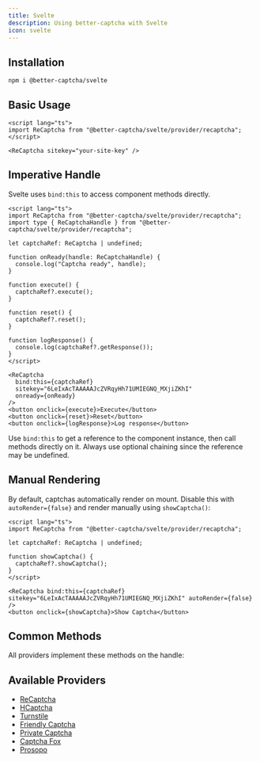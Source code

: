 ```yaml
---
title: Svelte
description: Using better-captcha with Svelte
icon: svelte
---
```


## Installation

```npm
npm i @better-captcha/svelte
```

## Basic Usage

```svelte
<script lang="ts">
import ReCaptcha from "@better-captcha/svelte/provider/recaptcha";
</script>

<ReCaptcha sitekey="your-site-key" />
```

## Imperative Handle

Svelte uses `bind:this` to access component methods directly.

```svelte
<script lang="ts">
import ReCaptcha from "@better-captcha/svelte/provider/recaptcha";
import type { ReCaptchaHandle } from "@better-captcha/svelte/provider/recaptcha";

let captchaRef: ReCaptcha | undefined;

function onReady(handle: ReCaptchaHandle) {
  console.log("Captcha ready", handle);
}

function execute() {
  captchaRef?.execute();
}

function reset() {
  captchaRef?.reset();
}

function logResponse() {
  console.log(captchaRef?.getResponse());
}
</script>

<ReCaptcha
  bind:this={captchaRef}
  sitekey="6LeIxAcTAAAAAJcZVRqyHh71UMIEGNQ_MXjiZKhI"
  onready={onReady}
/>
<button onclick={execute}>Execute</button>
<button onclick={reset}>Reset</button>
<button onclick={logResponse}>Log response</button>
```

Use `bind:this` to get a reference to the component instance, then call methods directly on it. Always use optional chaining since the reference may be undefined.

## Manual Rendering

By default, captchas automatically render on mount. Disable this with `autoRender={false}` and render manually using `showCaptcha()`:

```svelte
<script lang="ts">
import ReCaptcha from "@better-captcha/svelte/provider/recaptcha";

let captchaRef: ReCaptcha | undefined;

function showCaptcha() {
  captchaRef?.showCaptcha();
}
</script>

<ReCaptcha bind:this={captchaRef} sitekey="6LeIxAcTAAAAAJcZVRqyHh71UMIEGNQ_MXjiZKhI" autoRender={false} />
<button onclick={showCaptcha}>Show Captcha</button>
```

## Common Methods

All providers implement these methods on the handle:

<AutoTypeTable path="../../packages/core/src/provider.ts" name="CaptchaHandle" />

## Available Providers

- [ReCaptcha](/docs/provider/recaptcha)
- [HCaptcha](/docs/provider/hcaptcha)
- [Turnstile](/docs/provider/turnstile)
- [Friendly Captcha](/docs/provider/friendly-captcha)
- [Private Captcha](/docs/provider/private-captcha)
- [Captcha Fox](/docs/provider/captcha-fox)
- [Prosopo](/docs/provider/prosopo)


